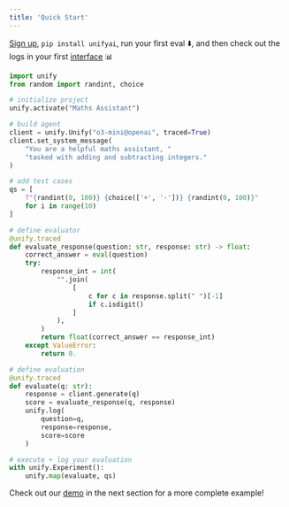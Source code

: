 ```yaml
---
title: 'Quick Start'
---
```


[Sign up](https://console.unify.ai/), `pip install unifyai`, run your first eval ⬇️, and then check out the logs in your first [interface](https://console.unify.ai/) 📊

```python [expandable]
import unify
from random import randint, choice

# initialize project
unify.activate("Maths Assistant")

# build agent
client = unify.Unify("o3-mini@openai", traced=True)
client.set_system_message(
    "You are a helpful maths assistant, "
    "tasked with adding and subtracting integers."
)

# add test cases
qs = [
    f"{randint(0, 100)} {choice(['+', '-'])} {randint(0, 100)}"
    for i in range(10)
]

# define evaluator
@unify.traced
def evaluate_response(question: str, response: str) -> float:
    correct_answer = eval(question)
    try:
        response_int = int(
            "".join(
                [
                    c for c in response.split(" ")[-1]
                    if c.isdigit()
                ]
            ),
        )
        return float(correct_answer == response_int)
    except ValueError:
        return 0.

# define evaluation
@unify.traced
def evaluate(q: str):
    response = client.generate(q)
    score = evaluate_response(q, response)
    unify.log(
        question=q,
        response=response,
        score=score
    )

# execute + log your evaluation
with unify.Experiment():
    unify.map(evaluate, qs)
```

Check out our [demo](https://docs.unify.ai/demo) in the next section for a more complete example!
